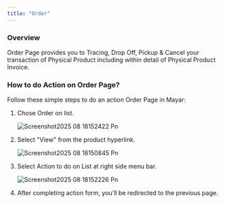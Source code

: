 ```yaml
---
title: "Order"
---
```


### Overview

Order Page provides you to Tracing, Drop Off, Pickup & Cancel your transaction of Physical Product including within detail of Physical Product Invoice.

### How to do Action on Order Page?

Follow these simple steps to do an action Order Page in Mayar:

1. Chose Order on list.

   ![Screenshot2025 08 18152422 Pn](/images/Screenshot2025-08-18152422.png)
2. Select "View" from the product hyperlink.

   ![Screenshot2025 08 18150845 Pn](/images/Screenshot2025-08-18150845.png)
3. Select Action to do on List at right side menu bar.

   ![Screenshot2025 08 18152226 Pn](/images/Screenshot2025-08-18152226.png)
4. After completing action form, you’ll be redirected to the previous page.